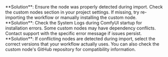 <Accordion title="Custom Node Not Found">
**Solution**: Ensure the node was properly detected during import. Check the custom nodes section in your project settings. If missing, try re-importing the workflow or manually installing the custom node.
</Accordion>

<Accordion title="Node Installation Failed">
**Solution**: Check the System Logs during ComfyUI startup for installation errors. Some custom nodes may have dependency conflicts. Contact support with the specific error message if issues persist.
</Accordion>

<Accordion title="Node Version Conflicts">
**Solution**: If conflicting nodes are detected during import, select the correct versions that your workflow actually uses. You can also check the custom node's GitHub repository for compatibility information.
</Accordion>
